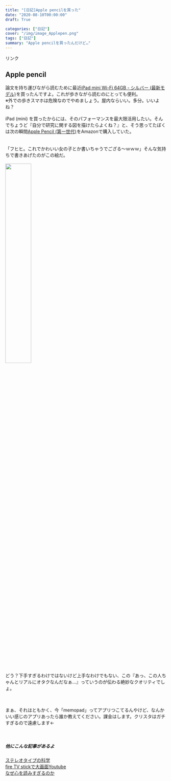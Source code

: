 ```yaml
---
title: "[日記]Apple pencilを買った"
date: "2020-08-10T00:00:00"
draft: True

categories: ["日記"]
cover: "/img/image_Applepen.png"
tags: ["日記"]
summary: "Apple pencilを買ったんだけど…"
---
```


<!-- START MoshimoAffiliateEasyLink -->
<script type="text/javascript">
(function(b,c,f,g,a,d,e){b.MoshimoAffiliateObject=a;
b[a]=b[a]||function(){arguments.currentScript=c.currentScript
||c.scripts[c.scripts.length-2];(b[a].q=b[a].q||[]).push(arguments)};
c.getElementById(a)||(d=c.createElement(f),d.src=g,
d.id=a,e=c.getElementsByTagName("body")[0],e.appendChild(d))})
(window,document,"script","//dn.msmstatic.com/site/cardlink/bundle.js","msmaflink");
msmaflink({"n":"Apple Pencil (第一世代)","b":"Apple(アップル)","t":"MK0C2J\/A","d":"https:\/\/m.media-amazon.com","c_p":"","p":["\/images\/I\/11Yen4yb0wL.jpg"],"u":{"u":"https:\/\/www.amazon.co.jp\/dp\/B018MX3PNU","t":"amazon","r_v":""},"aid":{"amazon":"1842760","rakuten":"1824263","yahoo":"1845435"},"eid":"2IWeA","s":"s"});
</script>
<div id="msmaflink-2IWeA">リンク</div>
<!-- MoshimoAffiliateEasyLink END -->

  
## Apple pencil 
 論文を持ち運びながら読むために最近<a target="_blank" href="//af.moshimo.com/af/c/click?a_id=1842760&amp;p_id=170&amp;pc_id=185&amp;pl_id=4062&amp;url=https%3A%2F%2Fwww.amazon.co.jp%2Fdp%2FB07PRWXRF6" rel="nofollow">iPad mini Wi-Fi 64GB - シルバー (最新モデル)</a><img src="//i.moshimo.com/af/i/impression?a_id=1842760&amp;p_id=170&amp;pc_id=185&amp;pl_id=4062" alt="" width="1" height="1" style="border: 0px;" />を買ったんですよ。これが歩きながら読むのにとっても便利。<br> ※外での歩きスマホは危険なのでやめましょう。屋内ならいい。多分。いいよね？
  <br>
  <br>
  iPad (mini) を買ったからには、そのパフォーマンスを最大限活用したい。そんでちょうど『自分で研究に関する図を描けたらよくね？』と、そう思ってたぼくは次の瞬間<a target="_blank" href="//af.moshimo.com/af/c/click?a_id=1842760&amp;p_id=170&amp;pc_id=185&amp;pl_id=4062&amp;url=https%3A%2F%2Fwww.amazon.co.jp%2Fdp%2FB018MX3PNU" rel="nofollow">Apple Pencil (第一世代)</a><img src="//i.moshimo.com/af/i/impression?a_id=1842760&amp;p_id=170&amp;pc_id=185&amp;pl_id=4062" alt="" width="1" height="1" style="border: 0px;" />をAmazonで購入していた。
  <br>
  <br>
  <br>
  「フヒヒ。これでかわいい女の子とか書いちゃうでござる～ｗｗｗ」そんな気持ちで書きあげたのがこの絵だ。<br>
  <br>
  <img src="/img/Niko.png" width=40%>
  
  
<br>
どう？下手すぎるわけではないけど上手なわけでもない、この『あっ、この人ちゃんとリアルにオタクなんだなぁ…』っていうのが伝わる絶妙なクオリティでしょ。
<br>
<br>
<br>

  
  
  まぁ、それはともかく、今「memopad」ってアプリつこてるんやけど、なんかいい感じのアプリあったら誰か教えてください。課金はします。クリスタはガチすぎるので遠慮します←
  <br>
  <br>
  <br>

##### 他にこんな記事があるよ
[ステレオタイプの科学](https://susishushi.github.io/my_blog/post/stereotype/)<br>
[fire TV stickで大画面Youtube](https://susishushi.github.io/my_blog/post/firetv/)
<br>
[なぜ心を読みすぎるのか](https://susishushi.github.io/my_blog/post/kokoro/)